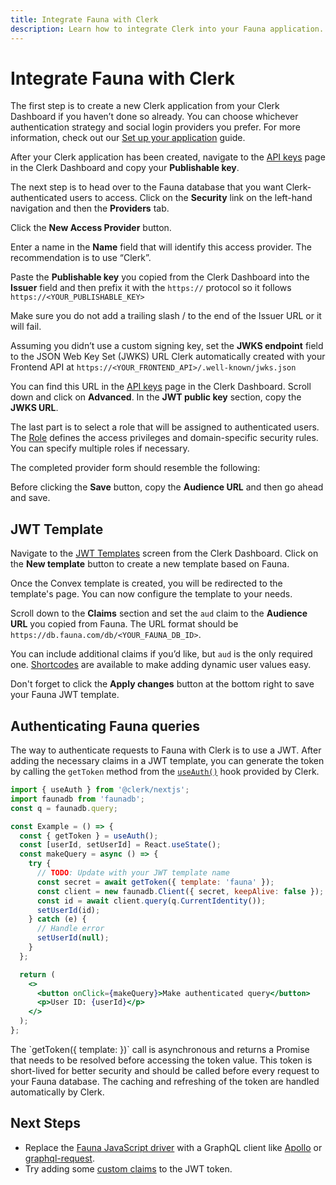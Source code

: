 ```yaml
---
title: Integrate Fauna with Clerk
description: Learn how to integrate Clerk into your Fauna application.
---
```


# Integrate Fauna with Clerk

The first step is to create a new Clerk application from your Clerk Dashboard if you haven’t done so already. You can choose whichever authentication strategy and social login providers you prefer. For more information, check out our [Set up your application](/docs/quickstarts/setup-clerk) guide.

After your Clerk application has been created, navigate to the [API keys](https://dashboard.clerk.com/last-active?path=api-keys) page in the Clerk Dashboard and copy your **Publishable key**.

<Images
  width={3024}
  height={1648}
  src="/docs/images/integrations/publishable-key.webp"
  alt="The API keys page in the Clerk Dashboard. There is a red arrow pointing to the copy button next to the 'Publishable key'."
/>

The next step is to head over to the Fauna database that you want Clerk-authenticated users to access. Click on the **Security** link on the left-hand navigation and then the **Providers** tab.

<Images
  width={3024}
  height={1648}
  src="/docs/images/integrations/fauna/security-providers.webp"
  alt="The Security page in the Fauna dashboard. The Providers tab is the active tab."
/>

Click the **New Access Provider** button.

Enter a name in the **Name** field that will identify this access provider. The recommendation is to use “Clerk”.

Paste the **Publishable key** you copied from the Clerk Dashboard into the **Issuer** field and then prefix it with the `https://` protocol so it follows `https://<YOUR_PUBLISHABLE_KEY>`

<Callout type="info">
  Make sure you do not add a trailing slash / to the end of the Issuer URL or it will fail.
</Callout>

Assuming you didn’t use a custom signing key, set the **JWKS endpoint** field to the JSON Web Key Set (JWKS) URL Clerk automatically created with your Frontend API at `https://<YOUR_FRONTEND_API>/.well-known/jwks.json`

You can find this URL in the [API keys](https://dashboard.clerk.com/last-active?path=api-keys) page in the Clerk Dashboard. Scroll down and click on **Advanced**. In the **JWT public key** section, copy the **JWKS URL**.

<Images
  width={3024}
  height={1648}
  src="/docs/images/integrations/jwks-url.webp"
  alt="The API Keys page in the Clerk Dashboard. A red box outlines the 'Advanced' drop down button. A red arrow is pointing to the copy button next to 'JWKS URL' in the 'JWT public key' section."
/>

The last part is to select a role that will be assigned to authenticated users. The [Role](https://docs.fauna.com/fauna/current/cookbook/security/user-roles) defines the access privileges and domain-specific security rules. You can specify multiple roles if necessary.

The completed provider form should resemble the following:

<Images
  width={3024}
  height={1648}
  src="/docs/images/integrations/fauna/new-access-provider.webp"
  alt="The 'New access provider' form in Fauna."
/>

Before clicking the **Save** button, copy the **Audience URL** and then go ahead and save.

## JWT Template

Navigate to the [JWT Templates](https://dashboard.clerk.com/last-active?path=jwt-templates) screen from the Clerk Dashboard. Click on the **New template** button to create a new template based on Fauna.

<Images
  width={3024}
  height={1648}
  src="/docs/images/integrations/fauna/jwt-templates.webp"
  alt="The JWT Templates page in the Clerk Dashboard. The 'New template' button was clicked, and a pop up titled 'New JWT template' is shown. The 'Fauna' template is hovered over."
/>

Once the Convex template is created, you will be redirected to the template's page. You can now configure the template to your needs.

<Images
  width={3024}
  height={1648}
  src="/docs/images/integrations/fauna/create-template.webp"
  alt="The 'Create new template' page of the JWT Templates page in the Clerk Dashboard."
/>

Scroll down to the **Claims** section and set the `aud` claim to the **Audience URL** you copied from Fauna. The URL format should be `https://db.fauna.com/db/<YOUR_FAUNA_DB_ID>`.

<Images
  width={3024}
  height={1648}
  src="/docs/images/integrations/fauna/template-shortcodes.webp"
  alt="The 'Create new template' page of the JWT Templates page in the Clerk Dashboard. The page is scrolled down to the 'Claims' section."
/>

You can include additional claims if you’d like, but `aud` is the only required one. [Shortcodes](/docs/backend-requests/making/jwt-templates#shortcodes) are available to make adding dynamic user values easy.

Don't forget to click the **Apply changes** button at the bottom right to save your Fauna JWT template.

## Authenticating Fauna queries

The way to authenticate requests to Fauna with Clerk is to use a JWT. After adding the necessary claims in a JWT template, you can generate the token by calling the `getToken` method from the [`useAuth()`](/docs/references/react/use-auth) hook provided by Clerk.

```jsx
import { useAuth } from '@clerk/nextjs';
import faunadb from 'faunadb';
const q = faunadb.query;

const Example = () => {
  const { getToken } = useAuth();
  const [userId, setUserId] = React.useState();
  const makeQuery = async () => {
    try {
      // TODO: Update with your JWT template name
      const secret = await getToken({ template: 'fauna' });
      const client = new faunadb.Client({ secret, keepAlive: false });
      const id = await client.query(q.CurrentIdentity());
      setUserId(id);
    } catch (e) {
      // Handle error
      setUserId(null);
    }
  };

  return (
    <>
      <button onClick={makeQuery}>Make authenticated query</button>
      <p>User ID: {userId}</p>
    </>
  );
};
```

<Callout type="info">
  The `getToken({ template: <your-template-name> })` call is asynchronous and returns a Promise that needs to be resolved before accessing the token value. This token is short-lived for better security and should be called before every request to your Fauna database. The caching and refreshing of the token are handled automatically by Clerk.
</Callout>

## Next Steps

- Replace the [Fauna JavaScript driver](https://docs.fauna.com/fauna/current/drivers/) with a GraphQL client like [Apollo](https://github.com/apollographql/apollo-client) or [graphql-request​](https://github.com/jasonkuhrt/graphql-request).
- Try adding some [custom claims](/docs/backend-requests/making/jwt-templates) to the JWT token.

